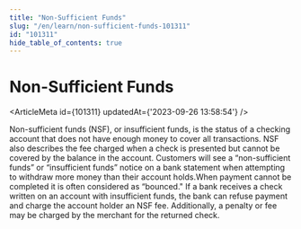 ```yaml
---
title: "Non-Sufficient Funds"
slug: "/en/learn/non-sufficient-funds-101311"
id: "101311"
hide_table_of_contents: true
---
```



# Non-Sufficient Funds

<ArticleMeta id={101311} updatedAt={'2023-09-26 13:58:54'} />
<div className='border-solid border-b border-t-0 my-4 border-[var(--ifm-color-gray-300)]' />

Non-sufficient funds (NSF), or insufficient funds, is the status of a checking account that does not have enough money to cover all transactions. NSF also describes the fee charged when a check is presented but cannot be covered by the balance in the account. Customers will see a “non-sufficient funds” or “insufficient funds” notice on a bank statement when attempting to withdraw more money than their account holds.When payment cannot be completed it is often considered as “bounced." If a bank receives a check written on an account with insufficient funds, the bank can refuse payment and charge the account holder an NSF fee. Additionally, a penalty or fee may be charged by the merchant for the returned check.
